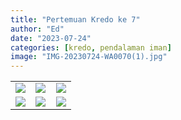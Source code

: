 ```yaml
---
title: "Pertemuan Kredo ke 7"
author: "Ed"
date: "2023-07-24"
categories: [kredo, pendalaman iman]
image: "IMG-20230724-WA0070(1).jpg"
---
```


|                                               |                                               |                                               |
|-----------------------------------------------|-----------------------------------------------|-----------------------------------------------|
| ![](/posts/kredo7/IMG-20230724-WA0038.jpg)    | ![](/posts/kredo7/IMG-20230724-WA0039.jpg)    | ![](/posts/kredo7/IMG-20230724-WA0040.jpg)    |
| ![](/posts/kredo7/IMG-20230724-WA0041(1).jpg) | ![](/posts/kredo7/IMG-20230724-WA0047(2).jpg) | ![](/posts/kredo7/IMG-20230724-WA0048(1).jpg) |
